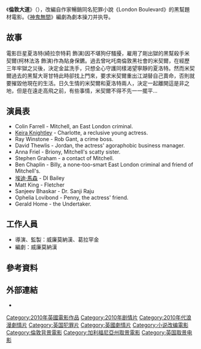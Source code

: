 {{noteTA
|G1=Show
|G2=Movie
}}
{{Infobox Film
| name               = 倫敦大道
| original_name      = London Boulevard
| image              = London Boulevard Poster.jpg
| caption            = 電影海報
| director       = 威廉莫納漢
| producer       = 葛拉罕金<br>威廉莫納漢<br>Quentin Curtis<br>Tim Headington<br>Redmond Morris<br>Colin Vaines
| writer         = 威廉莫納漢
| based on       = 《London Boulevard》（[[Ken_Bruen|Ken Bruen]]）
| starring       = [[柯林·法洛|柯林·法洛]]<br>[[綺拉·奈特莉|綺拉·奈特莉]]<br>雷溫斯頓<br>班卓別林
| music          =賽吉歐皮薩諾
| cinematography = 克里斯曼哲斯
| editing        = 朵迪道恩<br />羅伯蘇利文
| studio         = GK Films<br>Henceforth
| distributor    = （土耳其）Pinema 
| released       =2010年11月26日
| runtime        =
| country        = [[英国|英国]]
| language       = 英语
| budget         =
| gross          = $2,101,617
}}

《'''倫敦大道'''》（{{lang-en|London Boulevard}}），改編自作家{{tsl|en|Ken Bruen|肯·布魯恩}}暢銷同名犯罪小說《London Boulevard》的黑幫題材電影。《[[神鬼無間|神鬼無間]]》編劇{{tsl|en|William Monahan|威廉·莫納漢}}為劇本操刀并执导。

==故事==
電影巨星夏洛特(綺拉奈特莉 飾演)因不堪狗仔騷擾，雇用了剛出獄的黑幫殺手米契爾(柯林法洛 飾演)作為貼身保鑣。過去曾叱吒南倫敦黑社會的米契爾，在經歷三年牢獄之災後，決定金盆洗手，只想全心守護同樣渴望寧靜的夏洛特。然而米契爾過去的黑幫大哥甘特此時卻找上門來，要求米契爾重出江湖替自己賣命，否則就要摧毀他現在的生活。日久生情的米契爾和夏洛特兩人，決定一起離開這是非之地，但是在遠走高飛之前，有些事情，米契爾不得不先一一擺平…

==演員表==
*Colin Farrell - Mitchell, an East London criminal.
*[[Keira_Knightley|Keira Knightley]] - Charlotte, a reclusive young actress.
*Ray Winstone - Rob Gant, a crime boss.
*David Thewlis - Jordan, the actress' agoraphobic business manager.
*Anna Friel - Briony, Mitchell's scatty sister.
*Stephen Graham - a contact of Mitchell.
*Ben Chaplin - Billy, a none-too-smart East London criminal and friend of Mitchell's.
*[[埃迪·馬森|埃迪·馬森]] - DI Bailey
*Matt King - Fletcher
*Sanjeev Bhaskar - Dr. Sanji Raju
*Ophelia Lovibond - Penny, the actress' friend.
*Gerald Home - the Undertaker.

==工作人員==
* 導演、監製：威廉莫納漢、葛拉罕金
* 編劇：威廉莫納漢

==參考資料==
{{reflist|2}}

==外部連結==
* {{IMDb title|1213648|London Boulevard}}

{{DEFAULTSORT:London Boulevard}}
[[Category:2010年英國電影作品|Category:2010年英國電影作品]]
[[Category:2010年剧情片|Category:2010年剧情片]]
[[Category:2010年代浪漫劇情片|Category:2010年代浪漫劇情片]]
[[Category:英国犯罪片|Category:英国犯罪片]]
[[Category:英國劇情片|Category:英國劇情片]]
[[Category:小说改编電影|Category:小说改编電影]]
[[Category:倫敦背景電影|Category:倫敦背景電影]]
[[Category:加利福尼亞州取景電影|Category:加利福尼亞州取景電影]]
[[Category:英国取景电影|Category:英国取景电影]]